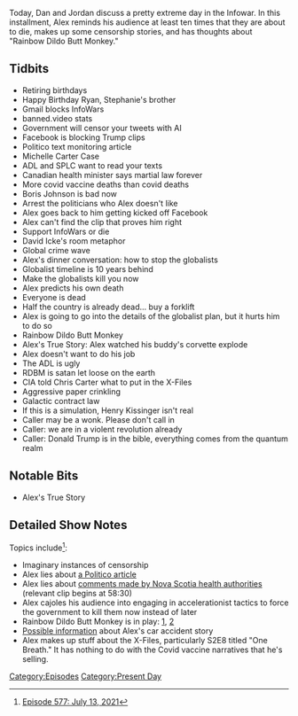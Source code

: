 {{Episode
    | title           = July 13, 2021
    | caption         = [https://knowledgefight.libsyn.com/577-july-13-2021 Listen to this episode on Libsyn]
    | episodeNumber   = 577
    | length          = 01:43:35
    | airDate         = July 16, 2021
    | coverageDate    = July 13, 2021
    | episodeType     = [[:Category:Present Day|Present Day]]
    | appearance      = [[Michelle Carter]], [[Boris Johnson]], [[David Icke]], [[Chris Carter]], [[Rainbow Dildo Butt Monkey]], [[Henry Kissinger]]
    | oocDrop         = Ah, the good ol' days, ZZ Top, haw haw haw haw
    | previousEpisode = [[576: July 9, 2021]]
    | nextEpisode     = [[578: A Little Side Track]]
}}

{{Stub}}

Today, Dan and Jordan discuss a pretty extreme day in the Infowar.  In this installment, Alex reminds his audience at least ten times that they are about to die, makes up some censorship stories, and has thoughts about "Rainbow Dildo Butt Monkey."

==Tidbits==

*Retiring birthdays
*Happy Birthday Ryan, Stephanie's brother
*Gmail blocks InfoWars
*banned.video stats
*Government will censor your tweets with AI
*Facebook is blocking Trump clips
*Politico text monitoring article
*Michelle Carter Case
*ADL and SPLC want to read your texts
*Canadian health minister says martial law forever
*More covid vaccine deaths than covid deaths
*Boris Johnson is bad now
*Arrest the politicians who Alex doesn't like
*Alex goes back to him getting kicked off Facebook
*Alex can't find the clip that proves him right
*Support InfoWars or die
*David Icke's room metaphor
*Global crime wave
*Alex's dinner conversation: how to stop the globalists
*Globalist timeline is 10 years behind
*Make the globalists kill you now
*Alex predicts his own death
*Everyone is dead
*Half the country is already dead... buy a forklift
*Alex is going to go into the details of the globalist plan, but it hurts him to do so
*Rainbow Dildo Butt Monkey
*Alex's True Story: Alex watched his buddy's corvette explode
*Alex doesn't want to do his job
*The ADL is ugly
*RDBM is satan let loose on the earth
*CIA told Chris Carter what to put in the X-Files
*Aggressive paper crinkling
*Galactic contract law
*If this is a simulation, Henry Kissinger isn't real
*Caller may be a wonk. Please don't call in
*Caller: we are in a violent revolution already
*Caller: Donald Trump is in the bible, everything comes from the quantum realm

==Notable Bits==

*Alex's True Story

==Detailed Show Notes==

Topics include<ref>[https://knowledgefight.com/research/2021/7/15/episode-577-july-13-2021 Episode 577: July 13, 2021]</ref>:

*Imaginary instances of censorship
*Alex lies about [https://www.politico.com/news/2021/07/12/biden-covid-vaccination-campaign-499278 a Politico article]
*Alex lies about [https://www.youtube.com/watch?v=o-P0Hq4mK2M comments made by Nova Scotia health authorities] (relevant clip begins at 58:30)
*Alex cajoles his audience into engaging in accelerationist tactics to force the government to kill them now instead of later
*Rainbow Dildo Butt Monkey is in play: [https://www.unilad.co.uk/news/london-library-apologises-after-man-dressed-as-rainbow-dildo-butt-monkey-appears-at-kids-event/ 1], [https://www.ilfordrecorder.co.uk/news/comment-about-inappropriate-animal-costume-causes-stir-8140602 2]
*[https://www.dmagazine.com/publications/d-magazine/1991/july/fatal-obsessions/ Possible information] about Alex's car accident story
*Alex makes up stuff about the X-Files, particularly S2E8 titled "One Breath." It has nothing to do with the Covid vaccine narratives that he's selling.

[[Category:Episodes]]
[[Category:Present Day]]